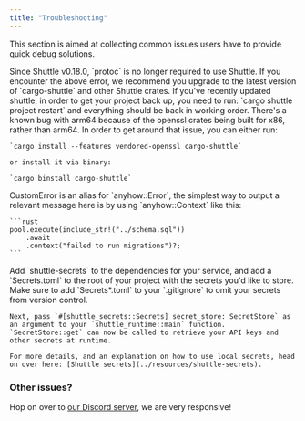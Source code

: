 ```yaml
---
title: "Troubleshooting"
---
```


This section is aimed at collecting common issues users have to provide quick debug solutions.

<AccordionGroup>
  <Accordion title="I get an error about protoc not being installed, or protoc being the wrong version.">
    Since Shuttle v0.18.0, `protoc` is no longer required to use Shuttle. If you encounter the above error,
    we recommend you upgrade to the latest version of `cargo-shuttle` and other Shuttle crates.
  </Accordion>
  <Accordion title="I've updated Shuttle and my project isn't working anymore.">
    If you've recently updated shuttle, in order to get your project back up, you need to run:
    `cargo shuttle project restart` and everything should be back in working order.
  </Accordion>
  <Accordion title="I'm struggling to install Shuttle on my M1/M2 Mac, what should I do?">
    There's a known bug with arm64 because of the openssl crates being built for x86, rather than arm64. In order to get around that issue, you can either run:

    `cargo install --features vendored-openssl cargo-shuttle`

    or install it via binary:

    `cargo binstall cargo-shuttle`
  </Accordion>
  <Accordion title="How can I return custom errors with Shuttle?">
    CustomError is an alias for `anyhow::Error`, the simplest way to output a relevant message here is by using `anyhow::Context` like this:

    ```rust
    pool.execute(include_str!("../schema.sql"))
        .await
        .context("failed to run migrations")?;
    ```
  </Accordion>
  <Accordion title="How can I handle environment variables?">
    Add `shuttle-secrets` to the dependencies for your service, and add a `Secrets.toml` to the root of your project with the secrets you'd like to store. Make sure to add `Secrets*.toml` to your `.gitignore` to omit your secrets from version control.

    Next, pass `#[shuttle_secrets::Secrets] secret_store: SecretStore` as an argument to your `shuttle_runtime::main` function. `SecretStore::get` can now be called to retrieve your API keys and other secrets at runtime.

    For more details, and an explanation on how to use local secrets, head on over here: [Shuttle secrets](../resources/shuttle-secrets).
  </Accordion>
</AccordionGroup>

### Other issues?

Hop on over to [our Discord server](https://github.com/shuttle-hq/shuttle), we are very responsive!
